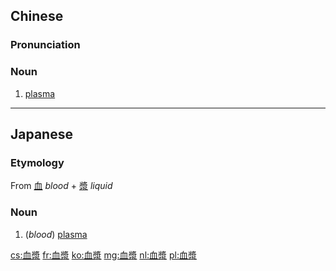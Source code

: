 {{also|血浆}}
==Chinese==
{{zh-forms|s=血浆}}
{{wikipedia|lang=zh}}

===Pronunciation===
{{zh-pron
|m=血jiāng
|c=hyut3 zoeng1
|mn=hiat-chiong/hiat-chiuⁿ
|cat=n
}}

===Noun===
{{zh-noun}}

# {{lb|zh|hematology}} [[plasma]]

----

==Japanese==
{{ja-kanjitab|けつ|しょう|k1=けっ|yomi=o}}

===Etymology===
From [[血]] ''blood'' + [[漿]] ''liquid''

===Noun===
{{ja-noun|けっしょう}}

# {{lb|ja|hematology|sort=けっしょう}} (''blood'') [[plasma]]

[[cs:血漿]]
[[fr:血漿]]
[[ko:血漿]]
[[mg:血漿]]
[[nl:血漿]]
[[pl:血漿]]